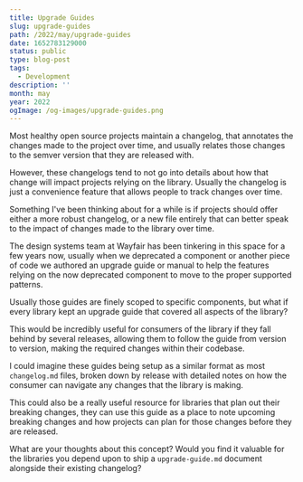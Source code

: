 ```yaml
---
title: Upgrade Guides
slug: upgrade-guides
path: /2022/may/upgrade-guides
date: 1652783129000
status: public
type: blog-post
tags:
  - Development
description: ''
month: may
year: 2022
ogImage: /og-images/upgrade-guides.png
---
```




Most healthy open source projects maintain a changelog, that annotates the
changes made to the project over time, and usually relates those changes to the
semver version that they are released with.

However, these changelogs tend to not go into details about how that change will
impact projects relying on the library. Usually the changelog is just a
convenience feature that allows people to track changes over time.

Something I've been thinking about for a while is if projects should offer
either a more robust changelog, or a new file entirely that can better speak to
the impact of changes made to the library over time.

The design systems team at Wayfair has been tinkering in this space for a few
years now, usually when we deprecated a component or another piece of code we
authored an upgrade guide or manual to help the features relying on the now
deprecated component to move to the proper supported patterns.

Usually those guides are finely scoped to specific components, but what if every
library kept an upgrade guide that covered all aspects of the library?

This would be incredibly useful for consumers of the library if they fall behind
by several releases, allowing them to follow the guide from version to version,
making the required changes within their codebase.

I could imagine these guides being setup as a similar format as most
`changelog.md` files, broken down by release with detailed notes on how the
consumer can navigate any changes that the library is making.

This could also be a really useful resource for libraries that plan out their
breaking changes, they can use this guide as a place to note upcoming breaking
changes and how projects can plan for those changes before they are released.

What are your thoughts about this concept? Would you find it valuable for the
libraries you depend upon to ship a `upgrade-guide.md` document alongside their
existing changelog?
